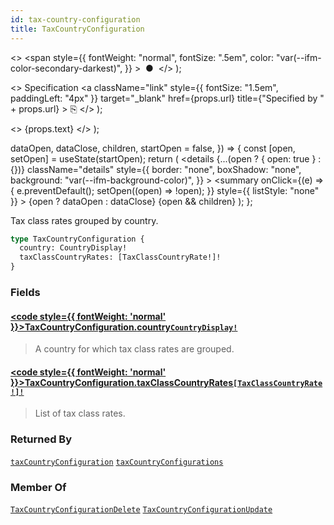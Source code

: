 ```yaml
---
id: tax-country-configuration
title: TaxCountryConfiguration
---
```


  <>
    <span
      style={{
        fontWeight: "normal",
        fontSize: ".5em",
        color: "var(--ifm-color-secondary-darkest)",
      }}
    >
      &nbsp;●&nbsp;
    </span>
  </>
);

  <>
    Specification
    <a
      className="link"
      style={{ fontSize: "1.5em", paddingLeft: "4px" }}
      target="\_blank"
      href={props.url}
      title={"Specified by " + props.url}
    >
      ⎘
    </a>
  </>
);

  <>
    <span className={props.class}>{props.text}</span>
  </>
);


  dataOpen,
  dataClose,
  children,
  startOpen = false,
}) => {
  const [open, setOpen] = useState(startOpen);
  return (
    <details
      {...(open ? { open: true } : {})}
      className="details"
      style={{
        border: "none",
        boxShadow: "none",
        background: "var(--ifm-background-color)",
      }}
    >
      <summary
        onClick={(e) => {
          e.preventDefault();
          setOpen((open) => !open);
        }}
        style={{ listStyle: "none" }}
      >
        {open ? dataOpen : dataClose}
      </summary>
      {open && children}
    </details>
  );
};

Tax class rates grouped by country.

<Badge
  text="Added in Saleor 3.9"
  class="badge badge--secondary margin-bottom--sm"
/>

```graphql
type TaxCountryConfiguration {
  country: CountryDisplay!
  taxClassCountryRates: [TaxClassCountryRate!]!
}
```

### Fields

#### [<code style={{ fontWeight: 'normal' }}>TaxCountryConfiguration.<b>country</b></code>](#)<Bullet />[`CountryDisplay!`](../../../api-reference/miscellaneous/objects/country-display) <Badge class="badge badge--secondary" text="non-null"/> <Badge class="badge badge--secondary" text="object"/> <Badge class="badge badge--secondary" text="miscellaneous"/>

> A country for which tax class rates are grouped.

#### [<code style={{ fontWeight: 'normal' }}>TaxCountryConfiguration.<b>taxClassCountryRates</b></code>](#)<Bullet />[`[TaxClassCountryRate!]!`](../../../api-reference/taxes/objects/tax-class-country-rate) <Badge class="badge badge--secondary" text="non-null"/> <Badge class="badge badge--secondary" text="object"/> <Badge class="badge badge--secondary" text="taxes"/>

> List of tax class rates.

### Returned By

[`taxCountryConfiguration`](../../../api-reference/taxes/queries/tax-country-configuration) <Badge class="badge badge--secondary" text="query"/><Bullet />[`taxCountryConfigurations`](../../../api-reference/taxes/queries/tax-country-configurations) <Badge class="badge badge--secondary" text="query"/>

### Member Of

[`TaxCountryConfigurationDelete`](../../../api-reference/taxes/objects/tax-country-configuration-delete) <Badge class="badge badge--secondary" text="object"/><Bullet />[`TaxCountryConfigurationUpdate`](../../../api-reference/taxes/objects/tax-country-configuration-update) <Badge class="badge badge--secondary" text="object"/>
